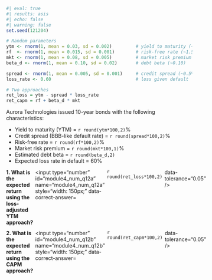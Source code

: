 
```r
#| eval: true
#| results: asis
#| echo: false
#| warning: false
set.seed(121204)

# Random parameters
ytm <- rnorm(1, mean = 0.03, sd = 0.002)         # yield to maturity (~3%)
rf  <- rnorm(1, mean = 0.015, sd = 0.001)        # risk-free rate (~1.5%)
mkt <- rnorm(1, mean = 0.08, sd = 0.005)         # market risk premium (~8%)
beta_d <- rnorm(1, mean = 0.10, sd = 0.02)       # debt beta (~0.10)

spread <- rnorm(1, mean = 0.005, sd = 0.001)     # credit spread (~0.5%)
loss_rate <- 0.60                                # loss given default

# Two approaches
ret_loss = ytm - spread * loss_rate
ret_capm = rf + beta_d * mkt


```

Aurora Technologies issued 10-year bonds with the following characteristics:

- Yield to maturity (YTM) = `r round(ytm*100,2)`%
- Credit spread (BBB-like default rate) = `r round(spread*100,2)`%
- Risk-free rate = `r round(rf*100,2)`%
- Market risk premium = `r round(mkt*100,1)`%
- Estimated debt beta = `r round(beta_d,2)`
- Expected loss rate in default = 60%

::: {.question-block}

<form onsubmit="event.preventDefault();" style="display: flex; flex-direction: column; gap: 12px;"> <div style="display: flex; flex-direction: row; gap: 6px;"> <label for="module4_num_q12a"><strong>1. What is the expected return using the loss-adjusted YTM approach?</strong></label> <input type="number" id="module4_num_q12a" name="module4_num_q12a" style="width: 150px;" data-correct-answer=`r round(ret_loss*100,2)` data-tolerance="0.05" /> </div> <div style="display: flex; flex-direction: row; gap: 6px;"> <label for="module4_num_q12b"><strong>2. What is the expected return using the CAPM approach?</strong></label> <input type="number" id="module4_num_q12b" name="module4_num_q12b" style="width: 150px;" data-correct-answer=`r round(ret_capm*100,2)` data-tolerance="0.05" /> </div> </form> <div id="feedback-module4_num_q12a" class="feedback" style="display:none;"> ✅  = YTM − default rate × Loss rate = **`r round(ytm*100,2)`**% − **`r round(spread*100,2)`**% × 0.60 = **`r round(ret_loss*100,2)`**%. </div> <div id="feedback-module4_num_q12b" class="feedback" style="display:none;"> ✅  = R<sub>f</sub> + β × (Market risk premium) = **`r round(rf*100,2)`**% + **`r round(beta_d,2)`** × **`r round(mkt*100,1)`**% = **`r round(ret_capm*100,2)`**%. </div> 
:::
